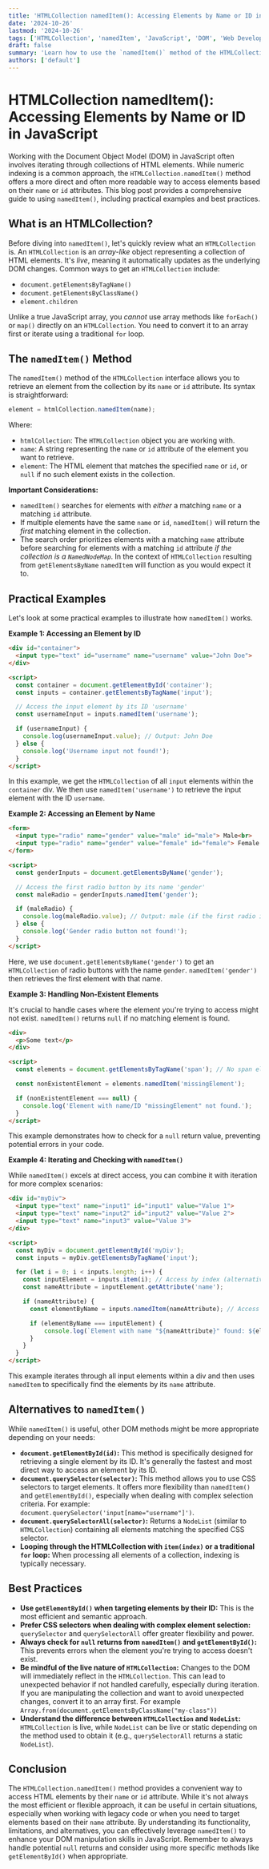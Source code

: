```yaml
---
title: 'HTMLCollection namedItem(): Accessing Elements by Name or ID in JavaScript'
date: '2024-10-26'
lastmod: '2024-10-26'
tags: ['HTMLCollection', 'namedItem', 'JavaScript', 'DOM', 'Web Development']
draft: false
summary: 'Learn how to use the `namedItem()` method of the HTMLCollection interface in JavaScript to access HTML elements by their name or ID attribute. Includes practical code examples and best practices.'
authors: ['default']
---
```


# HTMLCollection namedItem(): Accessing Elements by Name or ID in JavaScript

Working with the Document Object Model (DOM) in JavaScript often involves iterating through collections of HTML elements. While numeric indexing is a common approach, the `HTMLCollection.namedItem()` method offers a more direct and often more readable way to access elements based on their `name` or `id` attributes. This blog post provides a comprehensive guide to using `namedItem()`, including practical examples and best practices.

## What is an HTMLCollection?

Before diving into `namedItem()`, let's quickly review what an `HTMLCollection` is. An `HTMLCollection` is an *array-like* object representing a collection of HTML elements. It's *live*, meaning it automatically updates as the underlying DOM changes. Common ways to get an `HTMLCollection` include:

*   `document.getElementsByTagName()`
*   `document.getElementsByClassName()`
*   `element.children`

Unlike a true JavaScript array, you *cannot* use array methods like `forEach()` or `map()` directly on an `HTMLCollection`. You need to convert it to an array first or iterate using a traditional `for` loop.

## The `namedItem()` Method

The `namedItem()` method of the `HTMLCollection` interface allows you to retrieve an element from the collection by its `name` or `id` attribute. Its syntax is straightforward:

```javascript
element = htmlCollection.namedItem(name);
```

Where:

*   `htmlCollection`: The `HTMLCollection` object you are working with.
*   `name`: A string representing the `name` or `id` attribute of the element you want to retrieve.
*   `element`:  The HTML element that matches the specified `name` or `id`, or `null` if no such element exists in the collection.

**Important Considerations:**

*   `namedItem()` searches for elements with *either* a matching `name` or a matching `id` attribute.
*   If multiple elements have the same `name` or `id`, `namedItem()` will return the *first* matching element in the collection.
*   The search order prioritizes elements with a matching `name` attribute before searching for elements with a matching `id` attribute *if the collection is a `NamedNodeMap`*.  In the context of `HTMLCollection` resulting from `getElementsByName` `namedItem` will function as you would expect it to.

## Practical Examples

Let's look at some practical examples to illustrate how `namedItem()` works.

**Example 1: Accessing an Element by ID**

```html
<div id="container">
  <input type="text" id="username" name="username" value="John Doe">
</div>

<script>
  const container = document.getElementById('container');
  const inputs = container.getElementsByTagName('input');

  // Access the input element by its ID 'username'
  const usernameInput = inputs.namedItem('username');

  if (usernameInput) {
    console.log(usernameInput.value); // Output: John Doe
  } else {
    console.log('Username input not found!');
  }
</script>
```

In this example, we get the `HTMLCollection` of all `input` elements within the `container` div. We then use `namedItem('username')` to retrieve the input element with the ID `username`.

**Example 2: Accessing an Element by Name**

```html
<form>
  <input type="radio" name="gender" value="male" id="male"> Male<br>
  <input type="radio" name="gender" value="female" id="female"> Female
</form>

<script>
  const genderInputs = document.getElementsByName('gender');

  // Access the first radio button by its name 'gender'
  const maleRadio = genderInputs.namedItem('gender');

  if (maleRadio) {
    console.log(maleRadio.value); // Output: male (if the first radio is checked)
  } else {
    console.log('Gender radio button not found!');
  }
</script>
```

Here, we use `document.getElementsByName('gender')` to get an `HTMLCollection` of radio buttons with the name `gender`.  `namedItem('gender')` then retrieves the first element with that name.

**Example 3: Handling Non-Existent Elements**

It's crucial to handle cases where the element you're trying to access might not exist.  `namedItem()` returns `null` if no matching element is found.

```html
<div>
  <p>Some text</p>
</div>

<script>
  const elements = document.getElementsByTagName('span'); // No span elements

  const nonExistentElement = elements.namedItem('missingElement');

  if (nonExistentElement === null) {
    console.log('Element with name/ID "missingElement" not found.');
  }
</script>
```

This example demonstrates how to check for a `null` return value, preventing potential errors in your code.

**Example 4: Iterating and Checking with `namedItem()`**

While `namedItem()` excels at direct access, you can combine it with iteration for more complex scenarios:

```html
<div id="myDiv">
  <input type="text" name="input1" id="input1" value="Value 1">
  <input type="text" name="input2" id="input2" value="Value 2">
  <input type="text" name="input3" value="Value 3">
</div>

<script>
  const myDiv = document.getElementById('myDiv');
  const inputs = myDiv.getElementsByTagName('input');

  for (let i = 0; i < inputs.length; i++) {
    const inputElement = inputs.item(i); // Access by index (alternative to namedItem for iteration)
    const nameAttribute = inputElement.getAttribute('name');

    if (nameAttribute) {
      const elementByName = inputs.namedItem(nameAttribute); // Access by name

      if (elementByName === inputElement) {
          console.log(`Element with name "${nameAttribute}" found: ${elementByName.value}`);
      }
    }
  }
</script>
```

This example iterates through all input elements within a div and then uses `namedItem` to specifically find the elements by its `name` attribute.

## Alternatives to `namedItem()`

While `namedItem()` is useful, other DOM methods might be more appropriate depending on your needs:

*   **`document.getElementById(id)`:**  This method is specifically designed for retrieving a single element by its ID. It's generally the fastest and most direct way to access an element by its ID.
*   **`document.querySelector(selector)`:** This method allows you to use CSS selectors to target elements. It offers more flexibility than `namedItem()` and `getElementById()`, especially when dealing with complex selection criteria.  For example: `document.querySelector('input[name="username"]')`.
*   **`document.querySelectorAll(selector)`:** Returns a `NodeList` (similar to `HTMLCollection`) containing all elements matching the specified CSS selector.
*   **Looping through the HTMLCollection with `item(index)` or a traditional `for` loop:** When processing all elements of a collection, indexing is typically necessary.

## Best Practices

*   **Use `getElementById()` when targeting elements by their ID:** This is the most efficient and semantic approach.
*   **Prefer CSS selectors when dealing with complex element selection:** `querySelector` and `querySelectorAll` offer greater flexibility and power.
*   **Always check for `null` returns from `namedItem()` and `getElementById()`:**  This prevents errors when the element you're trying to access doesn't exist.
*   **Be mindful of the live nature of `HTMLCollection`:** Changes to the DOM will immediately reflect in the `HTMLCollection`. This can lead to unexpected behavior if not handled carefully, especially during iteration. If you are manipulating the collection and want to avoid unexpected changes, convert it to an array first. For example `Array.from(document.getElementsByClassName("my-class"))`
*   **Understand the difference between `HTMLCollection` and `NodeList`:**  `HTMLCollection` is live, while `NodeList` can be live or static depending on the method used to obtain it (e.g., `querySelectorAll` returns a static `NodeList`).

## Conclusion

The `HTMLCollection.namedItem()` method provides a convenient way to access HTML elements by their `name` or `id` attribute. While it's not always the most efficient or flexible approach, it can be useful in certain situations, especially when working with legacy code or when you need to target elements based on their `name` attribute. By understanding its functionality, limitations, and alternatives, you can effectively leverage `namedItem()` to enhance your DOM manipulation skills in JavaScript.  Remember to always handle potential `null` returns and consider using more specific methods like `getElementById()` when appropriate.